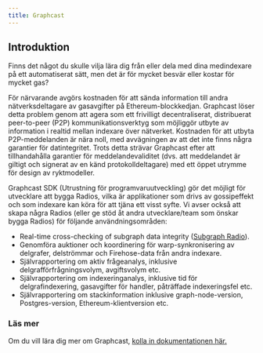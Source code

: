 ```yaml
---
title: Graphcast
---
```


## Introduktion

Finns det något du skulle vilja lära dig från eller dela med dina medindexare på ett automatiserat sätt, men det är för mycket besvär eller kostar för mycket gas?

För närvarande avgörs kostnaden för att sända information till andra nätverksdeltagare av gasavgifter på Ethereum-blockkedjan. Graphcast löser detta problem genom att agera som ett frivilligt decentraliserat, distribuerat peer-to-peer (P2P) kommunikationsverktyg som möjliggör utbyte av information i realtid mellan indexare över nätverket. Kostnaden för att utbyta P2P-meddelanden är nära noll, med avvägningen av att det inte finns några garantier för datintegritet. Trots detta strävar Graphcast efter att tillhandahålla garantier för meddelandevaliditet (dvs. att meddelandet är giltigt och signerat av en känd protokolldeltagare) med ett öppet utrymme för design av ryktmodeller.

Graphcast SDK (Utrustning för programvaruutveckling) gör det möjligt för utvecklare att bygga Radios, vilka är applikationer som drivs av gossipeffekt och som indexare kan köra för att tjäna ett visst syfte. Vi avser också att skapa några Radios (eller ge stöd åt andra utvecklare/team som önskar bygga Radios) för följande användningsområden:

- Real-time cross-checking of subgraph data integrity ([Subgraph Radio](https://docs.graphops.xyz/graphcast/radios/subgraph-radio/intro)).
- Genomföra auktioner och koordinering för warp-synkronisering av delgrafer, delströmmar och Firehose-data från andra indexare.
- Självrapportering om aktiv frågeanalys, inklusive delgrafförfrågningsvolym, avgiftsvolym etc.
- Självrapportering om indexeringanalys, inklusive tid för delgrafindexering, gasavgifter för handler, påträffade indexeringsfel etc.
- Självrapportering om stackinformation inklusive graph-node-version, Postgres-version, Ethereum-klientversion etc.

### Läs mer

Om du vill lära dig mer om Graphcast, [kolla in dokumentationen här.](https://docs.graphops.xyz/graphcast/intro)
